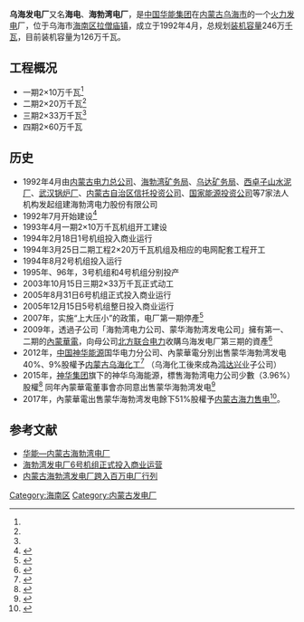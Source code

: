{{NOT|乌海热电厂|京海电厂}}
{{Infobox power station
| name                   = 乌海发电厂
| name_official          = 
| image                  = 
| image_size             = 
| image_caption          = 
| image_alt              = 
| location_map           = 
| location_map_size      = 
| location_map_caption   = 
| location_map_alt       = 
| lat_d     = 
| lat_m     = 
| lat_s     = 
| lat_NS    = 
| long_d    = 
| long_m    = 
| long_s    = 
| long_EW   = 
| coordinates_type       = 
| coordinates_display    = 
| country                = 
| location               = 
| status                 = 
| construction_began     = 
| commissioned           = 
| decommissioned         = 
| cost                   = 
| owner                  = 
| operator               = {{aligned table|海勃湾电力|（第一期）|蒙华海勃湾发电|（第二期）|[[內蒙華電|內蒙華電]]|（第三期）}}
| th_fuel_primary        = 
| th_fuel_secondary      = 
| th_fuel_tertiary       = 
| th_technology          = 
| th_feed_mine           = 
| th_cogeneration        = 
| th_combined_cycle      = 
| th_cooling_source      = 
| ps_units_operational   = 
| ps_units_manu_model    = 
| ps_units_uc            = 
| ps_units_planned       = 
| ps_units_cancelled     = 
| ps_units_decommissioned= 
| ps_thermal_capacity    = 
| ps_electrical_capacity = 
| ps_electrical_cap_fac  = 
| ps_storage_hours       = 
| ps_annual_generation   = 
| website                = 
| extra                  = 
}}
{{coord|39|19|05.66|N|106|51|26.61|E|display=title}}

'''乌海发电厂'''又名'''海电'''、'''海勃湾电厂'''，是[[中国华能集团|中国华能集团]]在[[内蒙古|内蒙古]][[乌海市|乌海市]]的一个[[火力发电|火力发电]]厂，位于乌海市[[海南区|海南区]][[拉僧庙镇|拉僧庙镇]]，成立于1992年4月{{Fact|time=2018-07-05T06:31:12+00:00}}，总规划[[装机容量|装机容量]]246万[[千瓦|千瓦]]，目前装机容量为126万千瓦{{Fact|time=2018-07-05T09:53:31+00:00}}。

==工程概况==
*一期2×10万千瓦<ref name="内蒙华电招股书"/>
*二期2×20万千瓦<ref name=乌海发电厂第三期/>
*三期2×33万千瓦<ref name=乌海发电厂第三期/>
*四期2×60万千瓦{{Fact|time=2018-07-05T05:00:09+00:00}}

==历史== 
*1992年4月由[[内蒙古电力总公司|内蒙古电力总公司]]、[[海勃湾矿务局|海勃湾矿务局]]、[[乌达矿务局|乌达矿务局]]、[[西卓子山水泥厂|西卓子山水泥厂]]、[[武汉锅炉厂|武汉锅炉厂]]、[[内蒙古自治区信托投资公司|内蒙古自治区信托投资公司]]、[[国家能源投资公司|国家能源投资公司]]{{Fact|time=2018-07-05T04:55:00+00:00}}等7家法人机构发起组建海勃湾电力股份有限公司
*1992年7月开始建设<ref name="内蒙华电招股书">{{cite book|url=http://www.nmhdwz.com/Upload/20170810/201708101007315623pdf.pdf|title=招股说明书概要|date=1994年3月21日|accessdate=2018年7月5日|publisher=内蒙华电|language=zh-cn|archive-url=https://web.archive.org/web/20180705062926/http://www.nmhdwz.com/Upload/20170810/201708101007315623pdf.pdf|archive-date=2018年7月5日|dead-url=yes}}</ref>
*1993年4月一期2×10万千瓦机组开工建设
*1994年2月18日1号机组投入商业运行
*1994年3月25日二期工程2×20万千瓦机组及相应的电网配套工程开工
*1994年8月2号机组投入运行
*1995年、96年，3号机组和4号机组分别投产
*2003年10月15日三期2×33万千瓦正式动工
*2005年8月31日6号机组正式投入商业运行
*2005年12月15日5号机组整日投入商业运行
* 2007年，实施“上大压小”的政策，电厂第一期停產<ref>{{cite press release|url=http://static.sse.com.cn/disclosure/listedinfo/announcement/c/2007-07-04/600863_20070704_1.pdf|title=关于公司部分小火电机组关停的公告|date=2007年7月4日|accessdate=2018年7月5日|publisher=内蒙华电|language=zh-cn|via=上交所網頁|archive-date=2018年7月5日|archive-url=https://web.archive.org/web/20180705121435/http://static.sse.com.cn/disclosure/listedinfo/announcement/c/2007-07-04/600863_20070704_1.pdf|dead-url=no}}</ref>
* 2009年，透過子公司「海勃湾电力公司、蒙华海勃湾发电公司」擁有第一、二期的[[內蒙華電|內蒙華電]]，向母公司[[北方联合电力|北方联合电力]]收購乌海发电厂第三期的資產<ref name=乌海发电厂第三期>{{cite press release|url=http://static.sse.com.cn/disclosure/listedinfo/announcement/c/2009-04-11/600863_20090411_1.pdf|title=董事会会议决议及股票复牌公告|date=2009年4月11日|accessdate=2018年7月5日|publisher=内蒙华电|language=zh-cn|via=上交所網頁|archive-date=2018年7月5日|archive-url=https://web.archive.org/web/20180705062844/http://static.sse.com.cn/disclosure/listedinfo/announcement/c/2009-04-11/600863_20090411_1.pdf|dead-url=no}}</ref>
* 2012年，[[中国神华能源|中国神华能源]]国华电力分公司、內蒙華電分別出售蒙华海勃湾发电40%、9%股權予[[内蒙古乌海化工|内蒙古乌海化工]]<ref>{{cite press release|url=http://static.sse.com.cn/disclosure/listedinfo/announcement/c/2012-12-21/600863_20121221_1.pdf|title=第七届董事会第十一次会议决议公告|date=2012年12月21日|accessdate=2018年7月5日|publisher=内蒙华电|language=zh-cn|via=上交所網頁|archive-date=2018年7月5日|archive-url=https://web.archive.org/web/20180705150604/http://static.sse.com.cn/disclosure/listedinfo/announcement/c/2012-12-21/600863_20121221_1.pdf|dead-url=no}}</ref> （乌海化工後來成為[[鸿达兴业|鸿达兴业]]子公司）
* 2015年，[[神华集团|神华集团]]旗下的神华乌海能源，標售海勃湾电力公司少數（3.96%）股權<ref>{{cite web|url=http://www.shaema.com/softshow.php?cid=11&id=151|title=内蒙古海勃湾电力股份有限公司15,805,918.00股股份（占总股本的3.96%）|date=2015年|accessdate=2018年7月5日|publisher=上海产权集团|language=zh-cn|archive-date=2018年7月5日|archive-url=https://web.archive.org/web/20180705093238/http://www.shaema.com/softshow.php?cid=11&id=151|dead-url=no}}</ref> 同年內蒙華電董事會亦同意出售蒙华海勃湾发电<ref>{{cite press release|url=http://static.sse.com.cn/disclosure/listedinfo/announcement/c/2015-12-31/600863_20151231_1.pdf|title=关于拟转让所持内蒙古蒙华海勃湾发电有限责任公司51%股权的公告|date=2015年12月31日|accessdate=2018年7月5日|publisher=内蒙华电|language=zh-cn|via=上交所網頁|archive-date=2018年7月5日|archive-url=https://web.archive.org/web/20180705121459/http://static.sse.com.cn/disclosure/listedinfo/announcement/c/2015-12-31/600863_20151231_1.pdf|dead-url=no}}</ref>
* 2017年，內蒙華電出售蒙华海勃湾发电餘下51%股權予[[内蒙古海力售电|内蒙古海力售电]]<ref>{{cite press release|url=http://static.sse.com.cn/disclosure/listedinfo/announcement/c/2017-04-15/600863_20170415_2.pdf|title=关于拟转让所持内蒙古蒙华海勃湾发电有限责任公司51%股权事宜的完成公告|date=2017年4月15日|accessdate=2018年7月5日|publisher=内蒙华电|language=zh-cn|via=上交所網頁|archive-date=2018年7月5日|archive-url=https://web.archive.org/web/20180705092403/http://static.sse.com.cn/disclosure/listedinfo/announcement/c/2017-04-15/600863_20170415_2.pdf|dead-url=no}}</ref>。

==参考文献==
{{reflist}}
*[http://www.tadercn.com/mtxy/mtzy/xgxyqy/dl/453824.shtml 华能—内蒙古海勃湾电厂]{{dead link|date=2018年3月 |bot=InternetArchiveBot |fix-attempted=yes }}
*[http://news.nmgnews.com.cn/information/article/20050906/15824_1.html 海勃湾发电厂6号机组正式投入商业运营]{{dead link|date=2018年3月 |bot=InternetArchiveBot |fix-attempted=yes }}
*[http://www.chinapower.com.cn/companyproduct/viewenterprisenews.asp?newsid=1000018960 内蒙古海勃湾发电厂跨入百万电厂行列]{{dead link|date=2018年3月 |bot=InternetArchiveBot |fix-attempted=yes }}

[[Category:海南区|Category:海南区]]
[[Category:内蒙古发电厂|Category:内蒙古发电厂]]